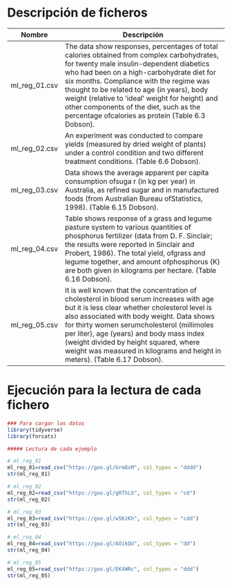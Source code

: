 # Descripción de ficheros

Nombre             | Descripción
-------------------|------------------------------------------------------------
ml_reg_01.csv       |   The data show responses, percentages of total calories obtained from complex carbohydrates, for twenty male insulin-dependent diabetics who had been on a high-carbohydrate diet for six months. Compliance with the regime was thought to be related to age (in years), body weight (relative to ‘ideal’ weight for height) and other components of the diet, such as the percentage ofcalories as protein (Table 6.3 Dobson).
ml_reg_02.csv       |   An experiment was conducted to compare yields (measured by dried weight of plants) under a control condition and two different treatment conditions. (Table 6.6 Dobson).
ml_reg_03.csv       |   Data shows the average apparent per capita consumption ofsuga r (in kg per year) in Australia, as refined sugar and in manufactured foods (from Australian Bureau ofStatistics, 1998). (Table 6.15 Dobson).
ml_reg_04.csv       |  Table shows response of a grass and legume pasture system to various quantities of phosphorus fertilizer (data from D. F. Sinclair; the results were reported in Sinclair and Probert, 1986). The total yield, ofgrass and legume together, and amount ofphosphorus (K) are both given in kilograms per hectare. (Table 6.16 Dobson).
ml_reg_05.csv       |  It is well known that the concentration of cholesterol in blood serum increases with age but it is less clear whether cholesterol level is also associated with body weight. Data shows for thirty women serumcholesterol (millimoles per liter), age (years) and body mass index (weight divided by height squared, where weight was measured in kilograms and height in meters). (Table 6.17 Dobson).

# Ejecución para la lectura de cada fichero

```r
### Para cargar los datos
library(tidyverse)
library(forcats)

##### Lectura de cada ejemplo

# ml_reg_01
ml_reg_01=read_csv("https://goo.gl/Grm8xM", col_types = "dddd")
str(ml_reg_01)

# ml_reg_02
ml_reg_02=read_csv("https://goo.gl/gRThLb", col_types = "cd")
str(ml_reg_02)

# ml_reg_03
ml_reg_03=read_csv("https://goo.gl/w5KzKh", col_types = "cdd")
str(ml_reg_03)

# ml_reg_04
ml_reg_04=read_csv("https://goo.gl/AOikQU", col_types = "dd")
str(ml_reg_04)

# ml_reg_05
ml_reg_05=read_csv("https://goo.gl/EKXWRc", col_types = "ddd")
str(ml_reg_05)
```
